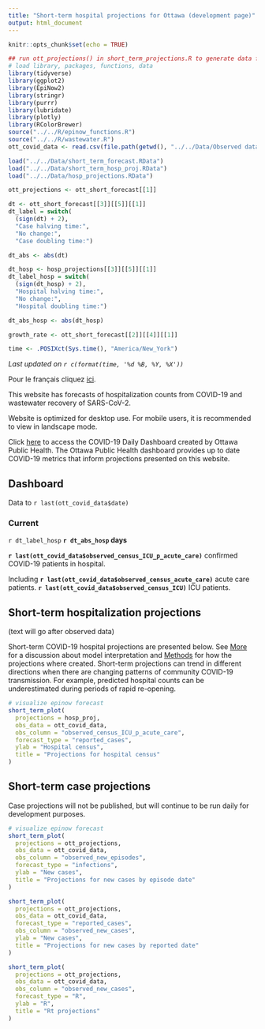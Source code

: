 ```yaml
---
title: "Short-term hospital projections for Ottawa (development page)"
output: html_document
---
```


```r
knitr::opts_chunk$set(echo = TRUE)
```

```r
## run ott_projections() in short_term_projections.R to generate data for plots
# load library, packages, functions, data
library(tidyverse)
library(ggplot2)
library(EpiNow2)
library(stringr)
library(purrr)
library(lubridate)
library(plotly)
library(RColorBrewer)
source("../../R/epinow_functions.R")
source("../../R/wastewater.R")
ott_covid_data <- read.csv(file.path(getwd(), "../../Data/Observed data/OPH_Observed_COVID_Data.csv"))

load("../../Data/short_term_forecast.RData")
load("../../Data/short_term_hosp_proj.RData")
load("../../Data/hosp_projections.RData")

ott_projections <- ott_short_forecast[[1]]

dt <- ott_short_forecast[[3]][[5]][[1]]
dt_label = switch( 
  (sign(dt) + 2),
  "Case halving time:",
  "No change:",
  "Case doubling time:")

dt_abs <- abs(dt)

dt_hosp <- hosp_projections[[3]][[5]][[1]]
dt_label_hosp = switch( 
  (sign(dt_hosp) + 2),
  "Hospital halving time:",
  "No change:",
  "Hospital doubling time:")

dt_abs_hosp <- abs(dt_hosp)

growth_rate <- ott_short_forecast[[2]][[4]][[1]]

time <- .POSIXct(Sys.time(), "America/New_York")


```

_Last updated on `r c(format(time, '%d %B, %Y, %X'))`_

Pour le français cliquez [ici](https://613covid.ca/fr/). 

This website has forecasts of hospitalization counts from COVID-19 and wastewater recovery of SARS-CoV-2.

Website is optimized for desktop use. For mobile users, it is recommended to view in landscape mode. 

Click [here](https://www.ottawapublichealth.ca/en/reports-research-and-statistics/daily-covid19-dashboard.aspx) to access the COVID-19 Daily Dashboard created by Ottawa Public Health. The Ottawa Public Health dashboard provides up to date COVID-19 metrics that inform projections presented on this website. 

## Dashboard 

Data to `r last(ott_covid_data$date)`

### Current

`r dt_label_hosp` **`r dt_abs_hosp` days**

**`r last(ott_covid_data$observed_census_ICU_p_acute_care)`** confirmed COVID-19 patients in hospital.

Including **`r last(ott_covid_data$observed_census_acute_care)`** acute care patients. **`r last(ott_covid_data$observed_census_ICU)`** ICU patients.

## Short-term hospitalization projections

(text will go after observed data)

Short-term COVID-19 hospital projections are presented below. See [More](more) for a discussion about model interpretation and [Methods](methods) for how the projections where created. Short-term projections can trend in different directions when there are changing patterns of community COVID-19 transmission. For example, predicted hospital counts can be underestimated during periods of rapid re-opening.

```r
# visualize epinow forecast
short_term_plot(
  projections = hosp_proj,
  obs_data = ott_covid_data,
  obs_column = "observed_census_ICU_p_acute_care",
  forecast_type = "reported_cases",
  ylab = "Hospital census",
  title = "Projections for hospital census"
)
```

## Short-term case projections

Case projections will not be published, but will continue to be run daily for development purposes.

```r
# visualize epinow forecast
short_term_plot(
  projections = ott_projections,
  obs_data = ott_covid_data,
  obs_column = "observed_new_episodes",
  forecast_type = "infections",
  ylab = "New cases",
  title = "Projections for new cases by episode date"
)

short_term_plot(
  projections = ott_projections,
  obs_data = ott_covid_data,
  forecast_type = "reported_cases",
  obs_column = "observed_new_cases",
  ylab = "New cases",
  title = "Projections for new cases by reported date"
)

short_term_plot(
  projections = ott_projections,
  obs_data = ott_covid_data,
  obs_column = "observed_new_cases",
  forecast_type = "R",
  ylab = "R",
  title = "Rt projections"
)
```